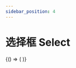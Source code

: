 ```yaml
---
sidebar_position: 4
---
```



# 选择框 Select

<BrowserOnly>
  {() => (<ThemeProvider>
    <Grid xGap={16} cols={2} style={{
      alignItems: 'flex-start'
    }}>
      <Grid yGap={16} cols={1}>
        <CodeBlock title="基础"
                   code={String(BasicCode)}>
          <Basic />
        </CodeBlock>
        <CodeBlock title="尺寸"
                   code={String(SizeCode)}>
          <Size />
        </CodeBlock>
      </Grid>
      <Grid yGap={16} cols={1}>
        <CodeBlock title="禁用"
                   code={String(DisabledCode)}>
          <Disabled />
        </CodeBlock>
        <CodeBlock title="可清除"
                   code={String(ClearableCode)}>
          <Clearable />
        </CodeBlock>
      </Grid>
    </Grid>
  </ThemeProvider>)}
</BrowserOnly>